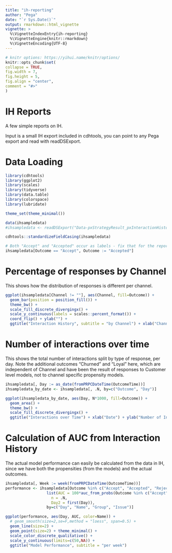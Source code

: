 ```yaml
---
title: "ih-reporting"
author: "Pega"
date: "`r Sys.Date()`"
output: rmarkdown::html_vignette
vignette: >
  %\VignetteIndexEntry{ih-reporting}
  %\VignetteEngine{knitr::rmarkdown}
  %\VignetteEncoding{UTF-8}
---
```

  
```r
# knitr options: https://yihui.name/knitr/options/
knitr::opts_chunk$set(
collapse = TRUE,
fig.width = 7,
fig.height = 5,
fig.align = "center",
comment = "#>"
)
```

# IH Reports

A few simple reports on IH.

Input is a small IH export included in cdhtools, you can point to any Pega
export and read with readDSExport.

# Data Loading

```r
library(cdhtools)
library(ggplot2)
library(scales)
library(tidyverse)
library(data.table)
library(colorspace)
library(lubridate)

theme_set(theme_minimal())

data(ihsampledata) 
#ihsampledata <- readDSExport("Data-pxStrategyResult_pxInteractionHistory", "~/Downloads"

cdhtools::standardizeFieldCasing(ihsampledata)

# Both "Accept" and "Accepted" occur as labels - fix that for the reporting
ihsampledata[Outcome == "Accept", Outcome := "Accepted"]
```

# Percentage of responses by Channel

This shows how the distribution of responses is different per channel.

```r
ggplot(ihsampledata[Channel != ""], aes(Channel, fill=Outcome)) + 
  geom_bar(position = position_fill()) +
  theme_bw() +
  scale_fill_discrete_divergingx() +
  scale_y_continuous(labels = scales::percent_format()) +
  coord_flip() + ylab("") +
  ggtitle("Interaction History", subtitle = "by Channel") + xlab("Channel")
```
# Number of interactions over time

This shows the total number of interactions split by type of response, per
day. Note the additional outcomes "Churned" and "Loyal" here, which are
independent of Channel and have been the result of responses to Customer level
models, not to channel specific propensity models.

```r
ihsampledata[, Day := as_date(fromPRPCDateTime(OutcomeTime))]
ihsampledata_by_date <- ihsampledata[, .N, by=c("Outcome", "Day")]

ggplot(ihsampledata_by_date, aes(Day, N*1000, fill=Outcome)) +
  geom_area() +
  theme_bw() +
  scale_fill_discrete_divergingx() +
  ggtitle("Interactions over Time") + xlab("Date") + ylab("Number of Interactions")
```

# Calculation of AUC from Interaction History 

The actual model performance can easily be calculated from the data in IH, since
we have both the propensities (from the models) and the actual outcomes.

```r
ihsampledata[, Week := week(fromPRPCDateTime(OutcomeTime))]
performance <- ihsampledata[Outcome %in% c("Accept", "Accepted", "Rejected"), 
                  list(AUC = 100*auc_from_probs(Outcome %in% c("Accept", "Accepted"), Propensity),
                    n = .N,
                    Day2 = first(Day)), 
                  by=c("Day", "Name", "Group", "Issue")]

ggplot(performance, aes(Day, AUC, color=Name)) +
  # geom_smooth(size=2,se=F,method = "loess", span=0.5) + 
  geom_line(size=2) + 
  geom_point(size=2) + theme_minimal() +
  scale_color_discrete_qualitative() +
  scale_y_continuous(limits=c(50,NA)) +
  ggtitle("Model Performance", subtitle = "per week")
```


